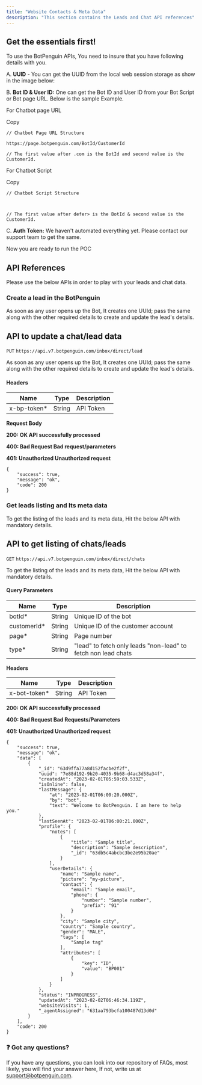 ```yaml
---
title: "Website Contacts & Meta Data"
description: "This section contains the Leads and Chat API references"
---
```


## **Get the essentials first!**

To use the BotPenguin APIs, You need to insure that you have following details with you.

A. **UUID** - You can get the UUID from the local web session storage as show in the image below:

B. **Bot ID & User ID:** One can get the Bot ID and User ID from your Bot Script or Bot page URL. Below is the sample Example.

For Chatbot page URL

Copy

```
// Chatbot Page URL Structure

https://page.botpenguin.com/BotId/CustomerId

// The first value after .com is the BotId and second value is the CustomerId.
```

For Chatbot Script

Copy

```
// Chatbot Script Structure



// The first value after defer> is the BotId & second value is the CustomerId.
```

C. **Auth Token:** We haven't automated everything yet. Please contact our support team to get the same.

Now you are ready to run the POC

## **API References**

Please use the below APIs in order to play with your leads and chat data.

### **Create a lead in the BotPenguin**

As soon as any user opens up the Bot, It creates one UUId; pass the same along with the other required details to create and update the lead's details.

## **API to update a chat/lead data**

`PUT` `https://api.v7.botpenguin.com/inbox/direct/lead`

As soon as any user opens up the Bot, It creates one UUId; pass the same along with the other required details to create and update the lead's details.

#### **Headers**

| **Name**     | **Type** | **Description** |
| ------------ | -------- | --------------- |
| x-bp-token* | String   | API Token       |

**Request Body**


**200: OK API successfully processed**

**400: Bad Request Bad request/parameters**

**401: Unauthorized Unauthorized request**

```
{
    "success": true,
    "message": "ok",
    "code": 200
}
```

### **Get leads listing and Its meta data**

To get the listing of the leads and its meta data, Hit the below API with mandatory details.

## **API to get listing of chats/leads**

`GET` `https://api.v7.botpenguin.com/inbox/direct/chats`

To get the listing of the leads and its meta data, Hit the below API with mandatory details.

#### **Query Parameters**

| **Name**     | **Type**     | **Description**                                                |
| ------------ | ------------ | -------------------------------------------------------------- |
| botId*      | String | Unique ID of the bot                                           |
| customerId* | String | Unique ID of the customer account                              |
| page*       | String | Page number                                                    |
| type*       | String | "lead" to fetch only leads  "non-lead" to fetch non lead chats |

**Headers**

| **Name**      | **Type** | **Description** |
| ------------- | -------------- | --------------- |
| x-bot-token* | String   | API Token       |

**200: OK API successfully processed**

**400: Bad Request Bad Requests/Parameters**

**401: Unauthorized Unauthorized request**

```
{
    "success": true,
    "message": "ok",
    "data": [
        {
            "_id": "63d9ffa77a8d152facbe2f2f",
            "uuid": "7e88d192-9b20-4035-9b68-d4ac3d58a34f",
            "createdAt": "2023-02-01T05:59:03.533Z",
            "isOnline": false,
            "lastMessage": {
                "at": "2023-02-01T06:00:20.000Z",
                "by": "bot",
                "text": "Welcome to BotPenguin. I am here to help you."
            },
            "lastSeenAt": "2023-02-01T06:00:21.000Z",
            "profile": {
                "notes": [
                    {
                        "title": "Sample title",
                        "description": "Sample description",
                        "_id": "63db5c4abcbc3be2e95b20ae"
                    }
                ],
                "userDetails": {
                    "name": "Sample name",
                    "picture": "my-picture",
                    "contact": {
                        "email": "Sample email",
                        "phone": {
                            "number": "Sample number",
                            "prefix": "91"
                        }
                    },
                    "city": "Sample city",
                    "country": "Sample country",
                    "gender": "MALE",
                    "tags": [
                        "Sample tag"
                    ],
                    "attributes": [
                        {
                            "key": "ID",
                            "value": "BP001"
                        }
                    ]
                }
            },
            "status": "INPROGRESS",
            "updatedAt": "2023-02-02T06:46:34.119Z",
            "websiteVisits": 1,
            "_agentAssigned": "631aa793bcfa100487d13d0d"
        }
    ],
    "code": 200
}
```

### **❓ Got any questions?**

If you have any questions, you can look into our repository of FAQs, most likely, you will find your answer here, If not, write us at [support@botpenguin.com](mailto:support@botpenguin.com).